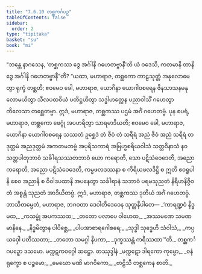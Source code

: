```yaml
---
title: "7.6.10 တစ္ဆကင်္ဂပဉှ"
tableOfContents: false
sidebar:
  order: 2
type: "tipitaka"
basket: "su"
book: "mi"
---
```



<DynamicBreadcrumb />

<Division number="284" book="mi">

<Paragraph number="1978" book="mi">
“ဘန္တေ နာဂသေန, ‘တစ္ဆကဿ ဒွေ အင်္ဂါနိ ဂဟေတဗ္ဗာနီ’တိ ယံ ဝဒေသိ, ကတမာနိ တာနိ ဒွေ အင်္ဂါနိ ဂဟေတဗ္ဗာနီ”တိ? “ယထာ, မဟာရာဇ, တစ္ဆကော ကာဠသုတ္တံ အနုလောမေတွာ ရုက္ခံ တစ္ဆတိ; ဧဝမေဝ ခေါ, မဟာရာဇ, ယောဂိနာ ယောဂါဝစရေန ဇိနသာသနမနုလောမယိတွာ သီလပထဝိယံ ပတိဋ္ဌဟိတွာ သဒ္ဓါဟတ္ထေန ပညာဝါသိံ ဂဟေတွာ ကိလေသာ တစ္ဆေတဗ္ဗာ. ဣဒံ, မဟာရာဇ, တစ္ဆကဿ ပဌမံ အင်္ဂံ ဂဟေတဗ္ဗံ.
</Paragraph>

<Paragraph number="1979" book="mi">
ပုန စပရံ, မဟာရာဇ, တစ္ဆကော ဖေဂ္ဂုံ အပဟရိတွာ သာရမာဒိယတိ; ဧဝမေဝ ခေါ, မဟာရာဇ, ယောဂိနာ ယောဂါဝစရေန သဿတံ ဥစ္ဆေဒံ တံ ဇီဝံ တံ သရီရံ အညံ ဇီဝံ အညံ သရီရံ တဒုတ္တမံ အညဒုတ္တမံ အကတမဘဗ္ဗံ အပုရိသကာရံ အဗြဟ္မစရိယဝါသံ သတ္တဝိနာသံ နဝသတ္တပါတုဘာဝံ သင်္ခါရသဿတဘာဝံ ယော ကရောတိ, သော ပဋိသံဝေဒေတိ, အညော ကရောတိ, အညော ပဋိသံဝေဒေတိ, ကမ္မဖလဒဿနာ စ ကိရိယဖလဒိဋ္ဌိ စ ဣတိ ဧဝရူပါနိ စေဝ အညာနိ စ ဝိဝါဒပထာနိ အပနေတွာ သင်္ခါရာနံ သဘာဝံ ပရမသုညတံ နိရီဟနိဇ္ဇီဝတံ အစ္စန္တံ သုညတံ အာဒိယိတဗ္ဗံ. ဣဒံ, မဟာရာဇ, တစ္ဆကဿ ဒုတိယံ အင်္ဂံ ဂဟေတဗ္ဗံ. ဘာသိတမ္ပေတံ, မဟာရာဇ, ဘဂဝတာ ဒေဝါတိဒေဝေန သုတ္တနိပါတေ—
</Paragraph>

<Paragraph number="1980" type="verses" book="mi">
_‘ကာရဏ္ဍဝံ နိဒ္ဓမထ,_  
_ကသမ္ဗုံ အပကဿထ;_  
_တတော ပလာပေ ဝါဟေထ,_  
_အဿမဏေ သမဏမာနိနေ._  

</Paragraph>

<Paragraph number="1981" type="verses" book="mi">
_နိဒ္ဓမိတွာန ပါပိစ္ဆေ,_  
_ပါပအာစာရဂေါစရေ;_  
_သုဒ္ဓါ သုဒ္ဓေဟိ သံဝါသံ,_  
_ကပ္ပယဝှေါ ပတိဿတာ;_  
_တတော သမဂ္ဂါ နိပကာ,_  
_ဒုက္ခဿန္တံ ကရိဿထာ’”တိ._  


</Paragraph>
</Division>

<Paragraph number="1982" type="center" book="mi">
တစ္ဆကင်္ဂပဉှော ဒသမော.



</Paragraph>

<Paragraph number="1983" type="center" book="mi">
မက္ကဋကဝဂ္ဂေါ ဆဋ္ဌော.



</Paragraph>

<Paragraph number="1984" type="center" book="mi">
တဿုဒ္ဒါနံ


</Paragraph>

<Paragraph number="1985" type="verses" book="mi">
_မက္ကဋော ဒါရကော ကုမ္မော,_  
_ဝနံ ရုက္ခော စ ပဉ္စမော;_  
_မေဃော မဏိ မာဂဝိကော,_  
_ဗာဠိသီ တစ္ဆကေန စာတိ._
</Paragraph>
